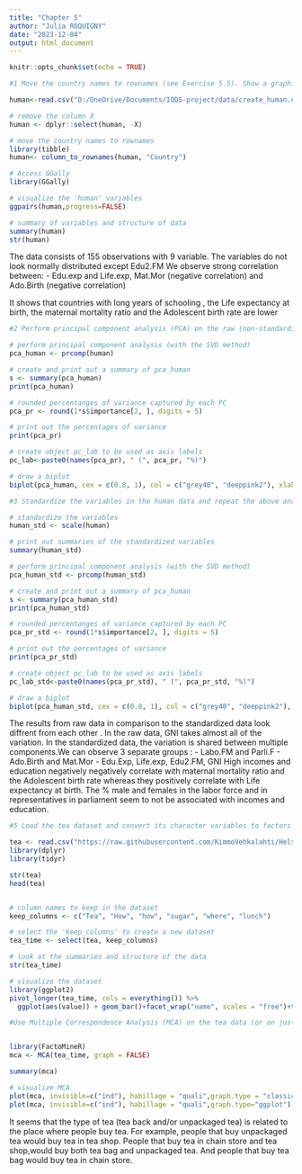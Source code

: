 ```yaml
---
title: "Chapter 5"
author: "Julia ROQUIGNY"
date: "2023-12-04"
output: html_document
---
```


```r
knitr::opts_chunk$set(echo = TRUE)
```


```r
#1 Move the country names to rownames (see Exercise 5.5). Show a graphical overview of the data and show summaries of the variables in the data. Describe and interpret the outputs, commenting on the distributions of the variables and the relationships between them

human<-read.csv("D:/OneDrive/Documents/IODS-project/data/create_human.csv")

# remove the column X
human <- dplyr::select(human, -X)

# move the country names to rownames
library(tibble)
human<- column_to_rownames(human, "Country")

# Access GGally
library(GGally)

# visualize the 'human' variables
ggpairs(human,progress=FALSE)

# summary of variables and structure of data
summary(human)
str(human)

```
The data consists of 155 observations with 9 variable. The variables do not look normally distributed except Edu2.FM
We observe strong correlation between: 
- Edu.exp and Life.exp, Mat.Mor (negative correlation) and Ado.Birth (negative correlation)

It shows that countries with long years of schooling , the Life expectancy at birth, the maternal mortality ratio and the Adolescent birth rate are lower



```r
#2 Perform principal component analysis (PCA) on the raw (non-standardized) human data. Show the variability captured by the principal components. Draw a biplot displaying the observations by the first two principal components (PC1 coordinate in x-axis, PC2 coordinate in y-axis), along with arrows representing the original variables. 

# perform principal component analysis (with the SVD method)
pca_human <- prcomp(human)

# create and print out a summary of pca_human
s <- summary(pca_human)
print(pca_human)

# rounded percentanges of variance captured by each PC
pca_pr <- round(1*s$importance[2, ], digits = 5)

# print out the percentages of variance
print(pca_pr)

# create object pc_lab to be used as axis labels
pc_lab<-paste0(names(pca_pr), " (", pca_pr, "%)")

# draw a biplot
biplot(pca_human, cex = c(0.8, 1), col = c("grey40", "deeppink2"), xlab = pc_lab[1], ylab =  pc_lab[2])

```
```r
#3 Standardize the variables in the human data and repeat the above analysis. Interpret the results of both analysis (with and without standardizing). Are the results different? Why or why not? Include captions (brief descriptions) in your plots where you describe the results by using not just your variable names, but the actual phenomena they relate to

# standardize the variables
human_std <- scale(human)

# print out summaries of the standardized variables
summary(human_std)

# perform principal component analysis (with the SVD method)
pca_human_std <- prcomp(human_std)

# create and print out a summary of pca_human
s <- summary(pca_human_std)
print(pca_human_std)

# rounded percentanges of variance captured by each PC
pca_pr_std <- round(1*s$importance[2, ], digits = 5)

# print out the percentages of variance
print(pca_pr_std)

# create object pc_lab to be used as axis labels
pc_lab_std<-paste0(names(pca_pr_std), " (", pca_pr_std, "%)")

# draw a biplot
biplot(pca_human_std, cex = c(0.8, 1), col = c("grey40", "deeppink2"), xlab = pc_lab_std[1], ylab =  pc_lab_std[2])

```
 

The results from raw data in comparison to the standardized data look diffrent from each other . In the raw data, GNI takes almost all of the variation.
In the standardized data, the variation is shared between multiple components.We can observe 3 separate groups : 
- Labo.FM and Parli.F
- Ado.Birth and Mat.Mor 
- Edu.Exp, Life.exp, Edu2.FM, GNI
High incomes and education negatively negatively correlate with maternal mortality ratio and the Adolescent birth rate whereas they positively correlate with Life expectancy at birth. 
The % male and females in the labor force and in representatives in parliament  seem to not be associated with  incomes and education. 


```r
#5 Load the tea dataset and convert its character variables to factors

tea <- read.csv("https://raw.githubusercontent.com/KimmoVehkalahti/Helsinki-Open-Data-Science/master/datasets/tea.csv", stringsAsFactors = TRUE)
library(dplyr)
library(tidyr)

str(tea)
head(tea)


# column names to keep in the dataset
keep_columns <- c("Tea", "How", "how", "sugar", "where", "lunch")

# select the 'keep_columns' to create a new dataset
tea_time <- select(tea, keep_columns)

# look at the summaries and structure of the data
str(tea_time)

# visualize the dataset
library(ggplot2)
pivot_longer(tea_time, cols = everything()) %>% 
  ggplot(aes(value)) + geom_bar()+facet_wrap("name", scales = "free")+theme(axis.text.x = element_text(angle = 45, hjust = 1, size = 8))


```

```r
#Use Multiple Correspondence Analysis (MCA) on the tea data (or on just certain columns of the data, it is up to you!). Interpret the results of the MCA and draw at least the variable biplot of the analysis. You can also explore other plotting options for MCA. Comment on the output of the plots


library(FactoMineR)
mca <- MCA(tea_time, graph = FALSE)

summary(mca)

# visualize MCA
plot(mca, invisible=c("ind"), habillage = "quali",graph.type = "classic")
plot(mca, invisible=c("ind"), habillage = "quali",graph.type="ggplot")
```
 It seems that the type of tea (tea back and/or unpackaged tea) is related to the place where people buy tea.
 For example, people that buy unpackaged tea would buy tea in tea shop. People that buy tea in chain store and tea shop,would  buy both tea bag and unpackaged tea. And people that buy tea bag would buy tea in chain store. 
